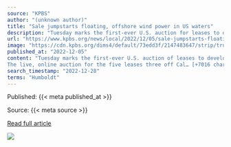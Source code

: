 ```yaml
---
source: "KPBS"
author: "(unknown author)"
title: "Sale jumpstarts floating, offshore wind power in US waters"
description: "Tuesday marks the first-ever U.S. auction for leases to develop commercial-scale floating wind farms in the deep waters off the West Coast."
url: "https://www.kpbs.org/news/local/2022/12/05/sale-jumpstarts-floating-offshore-wind-power-in-us-waters"
image: "https://cdn.kpbs.org/dims4/default/73edd3f/2147483647/strip/true/crop/5826x3059+0+413/resize/1200x630!/quality/90/?url=http%3A%2F%2Fkpbs-brightspot.s3.amazonaws.com%2Fe4%2F52%2F3755a55447e2a45068939eb80fd3%2Fap22339100738984.jpg"
published_at: "2022-12-05"
content: "Tuesday marks the first-ever U.S. auction of leases to develop commercial-scale floating wind farms, in the deep waters off the West Coast.
The live, online auction for the five leases three off Cal… [+7016 chars]"
search_timestamp: "2022-12-28"
terms: "Humboldt"
---
```



Published: {{< meta published_at >}}


Source: {{< meta source >}}


[Read full article]({{< meta url >}})



![](`r rmarkdown::metadata$image[1]`)
